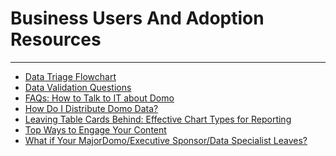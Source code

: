 


Business Users And Adoption Resources
=====================================
***
* [Data Triage Flowchart](..\..\article\data_triage_flowchart\index.qmd)
* [Data Validation Questions](..\..\article\data_validation_questions\index.qmd)
* [FAQs: How to Talk to IT about Domo](..\..\article\faqs_how_to_talk_to_it_about_domo\index.qmd)
* [How Do I Distribute Domo Data?](..\..\article\how_do_i_distribute_domo_data\index.qmd)
* [Leaving Table Cards Behind: Effective Chart Types for Reporting](..\..\article\leaving_table_cards_behind_effective_chart_types_for_reporting\index.qmd)
* [Top Ways to Engage Your Content](..\..\article\top_ways_to_engage_your_content\index.qmd)
* [What if Your MajorDomo/Executive Sponsor/Data Specialist Leaves?](..\..\article\what_if_your_majordomoexecutive_sponsordata_specialist_leaves\index.qmd)
